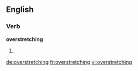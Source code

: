 ==English==

===Verb===
'''overstretching'''

# {{present participle of|overstretch}}

[[de:overstretching]]
[[fr:overstretching]]
[[vi:overstretching]]